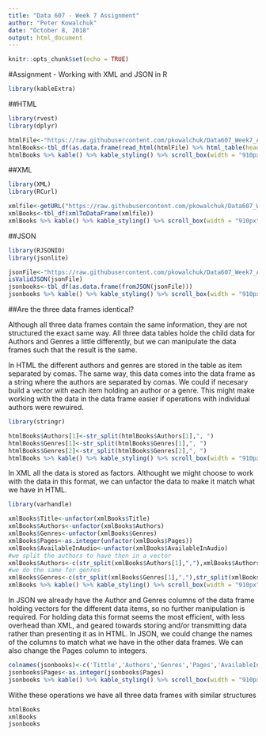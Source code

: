 ```yaml
---
title: "Data 607 - Week 7 Assignment"
author: "Peter Kowalchuk"
date: "October 8, 2018"
output: html_document
---
```


```r
knitr::opts_chunk$set(echo = TRUE)
```

#Assignment - Working with XML and JSON in R

```r
library(kableExtra)
```


##HTML

```r
library(rvest)
library(dplyr)
```

```r
htmlFile<-"https://raw.githubusercontent.com/pkowalchuk/Data607_Week7_Assignment/master/books.html"
htmlBooks<-tbl_df(as.data.frame(read_html(htmlFile) %>% html_table(header = NA, trim=TRUE, fill=TRUE)))
htmlBooks %>% kable() %>% kable_styling() %>% scroll_box(width = "910px")
```

##XML

```r
library(XML)
library(RCurl)
```


```r
xmlfile<-getURL("https://raw.githubusercontent.com/pkowalchuk/Data607_Week7_Assignment/master/books.xml")
xmlBooks<-tbl_df(xmlToDataFrame(xmlfile))
xmlBooks %>% kable() %>% kable_styling() %>% scroll_box(width = "910px")
```


##JSON

```r
library(RJSONIO)
library(jsonlite)
```


```r
jsonFile<-"https://raw.githubusercontent.com/pkowalchuk/Data607_Week7_Assignment/master/books.json"
isValidJSON(jsonFile)
jsonbooks<-tbl_df(as.data.frame(fromJSON(jsonFile)))
jsonbooks %>% kable() %>% kable_styling() %>% scroll_box(width = "910px")

```

##Are the three data frames identical?

Although all three data frames contain the same information, they are not structured the exact same way. All three data tables holde the child data for Authors and Genres a little differently, but we can manipulate the data frames such that the result is the same.

In HTML the different authors and genres are stored in the table as item separated by comas. The same way, this data comes into the data frame as a string where the authors are separated by comas. We could if necesary build a vector with each item holding an author or a genre. This might make working with the data in the data frame easier if operations with individual authors were rewuired.

```r
library(stringr)
```

```r
htmlBooks$Authors[1]<-str_split(htmlBooks$Authors[1],", ")
htmlBooks$Genres[1]<-str_split(htmlBooks$Genres[1],", ")
htmlBooks$Genres[2]<-str_split(htmlBooks$Genres[2],", ")
htmlBooks %>% kable() %>% kable_styling() %>% scroll_box(width = "910px")
```

In XML all the data is stored as factors. Althought we might choose to work with the data in this format, we can unfactor the data to make it match what we have in HTML.

```r
library(varhandle)
```

```r
xmlBooks$Title<-unfactor(xmlBooks$Title)
xmlBooks$Authors<-unfactor(xmlBooks$Authors)
xmlBooks$Genres<-unfactor(xmlBooks$Genres)
xmlBooks$Pages<-as.integer(unfactor(xmlBooks$Pages))
xmlBooks$AvailableInAudio<-unfactor(xmlBooks$AvailableInAudio)
#we split the authors to have then in a vector
xmlBooks$Authors<-c(str_split(xmlBooks$Authors[1],","),xmlBooks$Authors[1],xmlBooks$Authors[2])
#we do the same for genres
xmlBooks$Genres<-c(str_split(xmlBooks$Genres[1],","),str_split(xmlBooks$Genres[2],","),xmlBooks$Genres[3])
xmlBooks %>% kable() %>% kable_styling() %>% scroll_box(width = "910px")
```


In JSON we already have the Author and Genres columns of the data frame holding vectors for the different data items, so no further manipulation is required. For holding data this format seems the most efficient, with less overhead than XML, and geared towards storing and/or transmitting data rather than presenting it as in HTML. In JSON, we could change the names of the columns to match what we have in the other data frames. We can also change the Pages column to integers.

```r
colnames(jsonbooks)<-c('Tittle','Authors','Genres','Pages','AvailableInAudio')
jsonbooks$Pages<-as.integer(jsonbooks$Pages)
jsonbooks %>% kable() %>% kable_styling() %>% scroll_box(width = "910px")
```

Withe these operations we have all three data frames with similar structures

```r
htmlBooks
xmlBooks
jsonbooks
```


